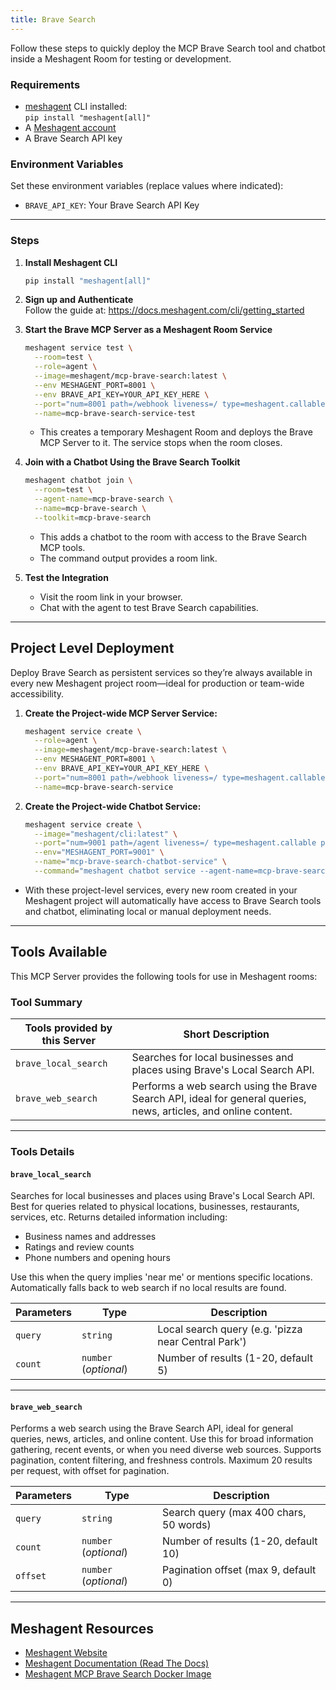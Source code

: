 ```yaml
---
title: Brave Search
---
```



Follow these steps to quickly deploy the MCP Brave Search tool and chatbot inside a Meshagent Room for testing or development.

### Requirements

- [meshagent](https://www.meshagent.com/) CLI installed:  
  `pip install "meshagent[all]"`
- A [Meshagent account](https://docs.meshagent.com/cli/getting_started)
- A Brave Search API key

### Environment Variables

Set these environment variables (replace values where indicated):

- `BRAVE_API_KEY`: Your Brave Search API Key

---

### Steps

1. **Install Meshagent CLI**  
   ```sh
   pip install "meshagent[all]"
   ```
2. **Sign up and Authenticate**  
   Follow the guide at: https://docs.meshagent.com/cli/getting_started

3. **Start the Brave MCP Server as a Meshagent Room Service**
   ```sh
   meshagent service test \
     --room=test \
     --role=agent \
     --image=meshagent/mcp-brave-search:latest \
     --env MESHAGENT_PORT=8001 \
     --env BRAVE_API_KEY=YOUR_API_KEY_HERE \
     --port="num=8001 path=/webhook liveness=/ type=meshagent.callable" \
     --name=mcp-brave-search-service-test
   ```
   - This creates a temporary Meshagent Room and deploys the Brave MCP Server to it. The service stops when the room closes.

4. **Join with a Chatbot Using the Brave Search Toolkit**
   ```sh
   meshagent chatbot join \
     --room=test \
     --agent-name=mcp-brave-search \
     --name=mcp-brave-search \
     --toolkit=mcp-brave-search
   ```
   - This adds a chatbot to the room with access to the Brave Search MCP tools.
   - The command output provides a room link.

5. **Test the Integration**
   - Visit the room link in your browser.
   - Chat with the agent to test Brave Search capabilities.

---

## Project Level Deployment

Deploy Brave Search as persistent services so they’re always available in every new Meshagent project room—ideal for production or team-wide accessibility.

1. **Create the Project-wide MCP Server Service:**
   ```sh
   meshagent service create \
     --role=agent \
     --image=meshagent/mcp-brave-search:latest \
     --env MESHAGENT_PORT=8001 \
     --env BRAVE_API_KEY=YOUR_API_KEY_HERE \
     --port="num=8001 path=/webhook liveness=/ type=meshagent.callable" \
     --name=mcp-brave-search-service
   ```

2. **Create the Project-wide Chatbot Service:**
   ```sh
   meshagent service create \
     --image="meshagent/cli:latest" \
     --port="num=9001 path=/agent liveness=/ type=meshagent.callable participant_name=mcp-brave-search-chatbot" \
     --env="MESHAGENT_PORT=9001" \
     --name="mcp-brave-search-chatbot-service" \
     --command="meshagent chatbot service --agent-name=mcp-brave-search-chatbot --toolkit=mcp-brave-search"
   ```

- With these project-level services, every new room created in your Meshagent project will automatically have access to Brave Search tools and chatbot, eliminating local or manual deployment needs.

---

## Tools Available

This MCP Server provides the following tools for use in Meshagent rooms:

### Tool Summary

Tools provided by this Server | Short Description
-|-
`brave_local_search` | Searches for local businesses and places using Brave's Local Search API.
`brave_web_search`   | Performs a web search using the Brave Search API, ideal for general queries, news, articles, and online content.

---

### Tools Details

#### **`brave_local_search`**

Searches for local businesses and places using Brave's Local Search API. Best for queries related to physical locations, businesses, restaurants, services, etc. Returns detailed information including:
- Business names and addresses
- Ratings and review counts
- Phone numbers and opening hours

Use this when the query implies 'near me' or mentions specific locations. Automatically falls back to web search if no local results are found.

| Parameters   | Type      | Description                                       |
| ------------ | --------- | -------------------------------------------------|
| `query`      | `string`  | Local search query (e.g. 'pizza near Central Park') |
| `count`      | `number` (*optional*) | Number of results (1-20, default 5)         |

---

#### **`brave_web_search`**

Performs a web search using the Brave Search API, ideal for general queries, news, articles, and online content. Use this for broad information gathering, recent events, or when you need diverse web sources. Supports pagination, content filtering, and freshness controls. Maximum 20 results per request, with offset for pagination.

| Parameters   | Type      | Description                                       |
| ------------ | --------- | -------------------------------------------------|
| `query`      | `string`  | Search query (max 400 chars, 50 words)           |
| `count`      | `number` (*optional*) | Number of results (1-20, default 10)         |
| `offset`     | `number` (*optional*) | Pagination offset (max 9, default 0)         |

---

## Meshagent Resources

- [Meshagent Website](https://www.meshagent.com/)
- [Meshagent Documentation (Read The Docs)](https://docs.meshagent.com)
- [Meshagent MCP Brave Search Docker Image](https://hub.docker.com/r/meshagent/mcp-brave-search)